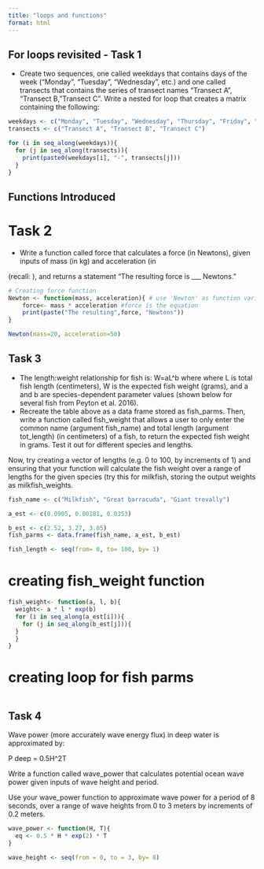 ```yaml
---
title: "loops and functions"
format: html
---
```


## For loops revisited - Task 1
- Create two sequences, one called weekdays that contains days of the week (“Monday”, “Tuesday”, “Wednesday”, etc.) and one called transects that contains the series of transect names “Transect A”, “Transect B,”Transect C”. Write a nested for loop that creates a matrix containing the following:

```r
weekdays <- c("Monday", "Tuesday", "Wednesday", "Thursday", "Friday", "Saturday", "Sunday")
transects <- c("Transect A", "Transect B", "Transect C")

for (i in seq_along(weekdays)){
  for (j in seq_along(transects)){
    print(paste0(weekdays[i], "-", transects[j]))
  }
}
```

## Functions Introduced
# Task 2
- Write a function called force that calculates a force (in Newtons), given inputs of mass (in kg) and acceleration (in 
 
 (recall: 
), and returns a statement “The resulting force is ___ Newtons.”

```r
# Creating force function
Newton <- function(mass, acceleration){ # use 'Newton' as function variable 
    force<- mass * acceleration #force is the equation
    print(paste("The resulting",force, "Newtons"))
}
```


```r
Newton(mass=20, acceleration=50)
```
## Task 3
- The length:weight relationship for fish is: W=aL^b where where L is total fish length (centimeters), W is the expected fish weight (grams), and a and b are species-dependent parameter values (shown below for several fish from Peyton et al. 2016).
- Recreate the table above as a data frame stored as fish_parms. Then, write a function called fish_weight that allows a user to only enter the common name (argument fish_name) and total length (argument tot_length) (in centimeters) of a fish, to return the expected fish weight in grams. Test it out for different species and lengths.

Now, try creating a vector of lengths (e.g. 0 to 100, by increments of 1) and ensuring that your function will calculate the fish weight over a range of lengths for the given species (try this for milkfish, storing the output weights as milkfish_weights.
```r
fish_name <- c("Milkfish", "Great barracuda", "Giant trevally")

a_est <- c(0.0905, 0.00181, 0.0353)

b_est <- c(2.52, 3.27, 3.05)
fish_parms <- data.frame(fish_name, a_est, b_est)

fish_length <- seq(from= 0, to= 100, by= 1)
```

# creating fish_weight function
```r
fish_weight<- function(a, l, b){
  weight<- a * l * exp(b)
  for (i in seq_along(a_est[i])){
    for (j in seq_along(b_est[j])){
  }
  }
}
```

# creating loop for fish parms
```r

```


## Task 4
Wave power (more accurately wave energy flux) in deep water is approximated by:

P deep = 0.5H^2T

Write a function called wave_power that calculates potential ocean wave power given inputs of wave height and period.

Use your wave_power function to approximate wave power for a period of 8 seconds, over a range of wave heights from 0 to 3 meters by increments of 0.2 meters.
```r
wave_power <- function(H, T){
  eq <- 0.5 * H * exp(2) * T
}
```


```r
wave_height <- seq(from = 0, to = 3, by= 8)
```


